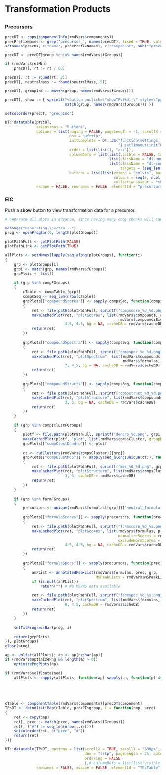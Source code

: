 <script>`r readAllFile(system.file("js", "utils-report.js", package = "patRoon"))`</script>
    
Transformation Products {data-orientation=rows}
===
    
##
    
### Precursors { data-width=300 .precursors }
    
<style> .precursors { overflow-x: auto; } </style>
    
```r
precDT <- copy(componentInfo(rmdVars$components))
precPrefixNames <- grep("precursor_", names(precDT), fixed = TRUE, value = TRUE)
setnames(precDT, c("name", precPrefixNames), c("component", sub("^precursor_", "", precPrefixNames)))

precDT <- precDT[group %chin% names(rmdVars$fGroups)]

if (rmdVars$retMin)
    precDT[, rt := rt / 60]

precDT[, rt := round(rt, 2)]
precDT[, neutralMass := round(neutralMass, 5)]

precDT[, groupInd := match(group, names(rmdVars$fGroups))]

precDT[, show := { sprintf("<button onclick=\"showTPs(%d);\" style=\"padding: 0px 3px 0px 3px\">Show</button>",
                           match(group, names(rmdVars$fGroups))) }]

setcolorder(precDT, "groupInd")

DT::datatable(precDT,
              extensions = "Buttons",
              options = list(paging = FALSE, pageLength = -1, scrollX = TRUE, scrollY = "200px",
                             dom = "Bfrtip",
                             initComplete = DT::JS("function(settings, json)",
                                                   "{ setTimeout(initTPs, 25); }"),
                             order = list(list(1, "asc")),
                             columnDefs = list(list(visible = FALSE, targets = 0),
                                               list(className = "dt-nowrap", targets = length(precDT)-4),
                                               list(className = "dt-center",
                                                    targets = (seq_len(ncol(precDT))[-length(precDT)])-1)),
                             buttons = list(list(extend = "colvis", background = FALSE,
                                                 columns = seq(5, ncol(precDT)-1),
                                                 collectionLayout = "three-column"))),
              escape = FALSE, rownames = FALSE, elementId = "precursorsTable")
```

### EIC { data-width=100 }

<img id=EICTP style="display:none;"></img>
<div id=noPrecSelected>Push a **show** button to view transformation data for a precursor.</div>
    
    
```r
# Generate all plots in advance, since having many code chunks will cause a lot of overhead.

message("Generating spectra...")
prog <- openProgBar(0, length(plotGroups))

plotPathFull <- getPlotPath(FALSE)
plotPathLink <- getPlotPath(TRUE)

allPlots <- setNames(lapply(seq_along(plotGroups), function(i)
{
    grp <- plotGroups[i]
    grpi <- match(grp, names(rmdVars$fGroups))
    grpPlots <- list()
    
    if (grp %in% compFGroups)
    {
        cTable <- compTable[[grp]]
        compsSeq <- seq_len(nrow(cTable))
        grpPlots[["compoundScores"]] <- sapply(compsSeq, function(compi)
        {
            ret <- file.path(plotPathFull, sprintf("compscore_%d_%d.png", grpi, compi))
            makeCachedPlot(ret, "plotScores", list(rmdVars$compounds, compi, grp, rmdVars$compoundsNormalizeScores,
                                                   rmdVars$compoundsExclNormScores, rmdVars$compoundsOnlyUsedScorings),
                           4.5, 4.5, bg = NA, cacheDB = rmdVars$cacheDB)
            return(ret)
        })
        
        grpPlots[["compoundSpectra"]] <- sapply(compsSeq, function(compi)
        {
            ret <- file.path(plotPathFull, sprintf("compspec_%d_%d.png", grpi, compi))
            makeCachedPlot(ret, "plotSpectrum", list(rmdVars$compounds, compi,  grp, rmdVars$MSPeakLists,
                                                     rmdVars$formulas, FALSE),
                           7, 4.5, bg = NA, cacheDB = rmdVars$cacheDB)
            return(ret)
        })
        
        grpPlots[["compoundStructs"]] <- sapply(compsSeq, function(compi)
        {
            ret <- file.path(plotPathFull, sprintf("compstruct_%d_%d.png", grpi, compi))
            makeCachedPlot(ret, "plotStructure", list(rmdVars$compounds, compi, grp, width = 150, height = 150),
                           3, 3, bg = NA, cacheDB = rmdVars$cacheDB)
            return(ret)
        })
    }
    
    if (grp %in% compsClustFGroups)
    {
        plotf <- file.path(plotPathFull, sprintf("dendro_%d.png", grpi))
        makeCachedPlot(plotf, "plot", list(rmdVars$compsCluster, groupName = grp), 8, 4.5, cacheDB = rmdVars$cacheDB)
        grpPlots[["compClustDendro"]] <- plotf
        
        ct <- cutClusters(rmdVars$compsCluster)[[grp]]
        grpPlots[["compClustMCS"]] <- sapply(seq_along(unique(ct)), function(cli)
        {
            ret <- file.path(plotPathFull, sprintf("mcs_%d_%d.png", grpi, cli))
            makeCachedPlot(ret, "plotStructure", list(rmdVars$compsCluster, grp, cli, 100, 100),
                           3, 3, cacheDB = rmdVars$cacheDB)
            return(ret)
        })
    }
    
    if (grp %in% formFGroups)
    {
        precursors <- unique(rmdVars$formulas[[grp]][["neutral_formula"]])
        
        grpPlots[["formulaScores"]] <- sapply(precursors, function(prec)
        {
            ret <- file.path(plotPathFull, sprintf("formscore_%d_%s.png", grpi, prec))
            makeCachedPlot(ret, "plotScores", list(rmdVars$formulas, prec, grp,
                                                   normalizeScores = rmdVars$formulasNormalizeScores,
                                                   excludeNormScores = rmdVars$formulasExclNormScores),
                           4.5, 4.5, bg = NA, cacheDB = rmdVars$cacheDB)
            return(ret)
        })
        
        grpPlots[["formulaSpecs"]] <- sapply(precursors, function(prec)
        {
            anPList <- annotatedPeakList(rmdVars$formulas, prec, grp,
                                         MSPeakLists = rmdVars$MSPeakLists, onlyAnnotated = TRUE)
            if (is.null(anPList))
                return("") # No MS/MS data available
            
            ret <- file.path(plotPathFull, sprintf("formspec_%d_%s.png", grpi, prec))
            makeCachedPlot(ret, "plotSpectrum", list(rmdVars$formulas, prec, grp, MSPeakLists = rmdVars$MSPeakLists),
                           6, 4.5, cacheDB = rmdVars$cacheDB)
            return(ret)
        })
    }
    
    setTxtProgressBar(prog, i)
    
    return(grpPlots)
}), plotGroups)
close(prog)

ap <- unlist(allPlots); ap <- ap[nzchar(ap)]
if (rmdVars$optimizePng && length(ap > 0))
    optimizePngPlots(ap)

if (rmdVars$selfContained)
    allPlots <- rapply(allPlots, function(ap) sapply(ap, function(p) if (nzchar(p)) knitr::image_uri(p) else ""), how = "replace")
```


## { .TPsClass }

### { .TPsClass }

<style> .TPsClass { overflow-x: auto; } </style>
    
```r
cTable <- componentTable(rmdVars$components)[precDT$component]
TPsDT <- rbindlist(Map(cTable, precDT$group, f = function(cmp, prec)
{
    ret <- copy(cmp)
    ret[, prec := match(prec, names(rmdVars$fGroups))]
    ret[, ("#") := seq_len(nrow(..ret))]
    setcolorder(ret, c("prec", "#"))
    return(ret)
}))

DT::datatable(TPsDT, options = list(scrollX = TRUE, scrollY = "600px", deferRender = TRUE,
                                    dom = "lrtp", pageLength = 25, autoWidth = TRUE,
                                    ordering = FALSE
                                    ),# columnDefs = list(list(visible = FALSE, targets = 0))),
              rownames = FALSE, escape = FALSE, elementId = "TPsTable")
```
